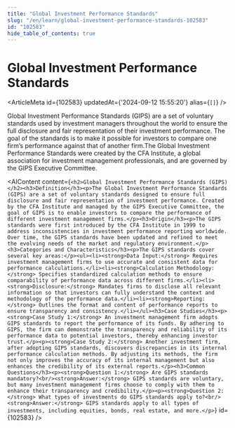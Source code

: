 ```yaml
---
title: "Global Investment Performance Standards"
slug: "/en/learn/global-investment-performance-standards-102583"
id: "102583"
hide_table_of_contents: true
---
```



# Global Investment Performance Standards

<ArticleMeta id={102583} updatedAt={'2024-09-12 15:55:20'} alias={`[]`} />
<div className='border-solid border-b border-t-0 my-4 border-[var(--ifm-color-gray-300)]' />

Global Investment Performance Standards (GIPS) are a set of voluntary standards used by investment managers throughout the world to ensure the full disclosure and fair representation of their investment performance. The goal of the standards is to make it possible for investors to compare one firm’s performance against that of another firm.The Global Investment Performance Standards were created by the CFA Institute, a global association for investment management professionals, and are governed by the GIPS Executive Committee.

<AIContent content={`<h2>Global Investment Performance Standards (GIPS)</h2><h3>Definition</h3><p>The Global Investment Performance Standards (GIPS) are a set of voluntary standards designed to ensure full disclosure and fair representation of investment performance. Created by the CFA Institute and managed by the GIPS Executive Committee, the goal of GIPS is to enable investors to compare the performance of different investment management firms.</p><h3>Origin</h3><p>The GIPS standards were first introduced by the CFA Institute in 1999 to address inconsistencies in investment performance reporting worldwide. Over time, the GIPS standards have been updated and refined to meet the evolving needs of the market and regulatory environment.</p><h3>Categories and Characteristics</h3><p>The GIPS standards cover several key areas:</p><ul><li><strong>Data Input:</strong> Requires investment management firms to use accurate and consistent data for performance calculations.</li><li><strong>Calculation Methodology:</strong> Specifies standardized calculation methods to ensure comparability of performance data across different firms.</li><li><strong>Disclosure:</strong> Mandates firms to disclose all relevant information so that investors can fully understand the context and methodology of the performance data.</li><li><strong>Reporting:</strong> Outlines the format and content of performance reports to ensure transparency and consistency.</li></ul><h3>Case Studies</h3><p><strong>Case Study 1:</strong> An investment management firm adopts GIPS standards to report the performance of its funds. By adhering to GIPS, the firm can demonstrate the transparency and reliability of its performance data to potential investors, thereby enhancing investor trust.</p><p><strong>Case Study 2:</strong> Another investment firm, after adopting GIPS standards, discovers discrepancies in its internal performance calculation methods. By adjusting its methods, the firm not only improves the accuracy of its internal management but also enhances the credibility of its external reports.</p><h3>Common Questions</h3><p><strong>Question 1:</strong> Are GIPS standards mandatory?<br/><strong>Answer:</strong> GIPS standards are voluntary, but many investment management firms choose to comply with them to enhance their transparency and credibility.</p><p><strong>Question 2:</strong> What types of investments do GIPS standards apply to?<br/><strong>Answer:</strong> GIPS standards apply to all types of investments, including equities, bonds, real estate, and more.</p>`} id={102583} />
